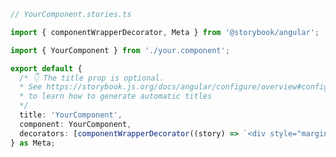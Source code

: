 ```ts
// YourComponent.stories.ts

import { componentWrapperDecorator, Meta } from '@storybook/angular';

import { YourComponent } from './your.component';

export default {
  /* 👇 The title prop is optional.
  * See https://storybook.js.org/docs/angular/configure/overview#configure-story-loading
  * to learn how to generate automatic titles
  */
  title: 'YourComponent',
  component: YourComponent,
  decorators: [componentWrapperDecorator((story) => `<div style="margin: 3em">${story}</div>`)],
} as Meta;
```